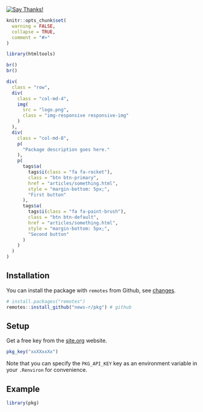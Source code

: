 <!-- badges go here -->
[![Say Thanks!](https://img.shields.io/badge/Say%20Thanks-!-1EAEDB.svg)](https://saythanks.io/to/JohnCoene)

```r
knitr::opts_chunk$set(
  warning = FALSE,
  collapse = TRUE,
  comment = "#>"
)

library(htmltools)
```

```r
br()
br()

div(
  class = "row",
  div(
    class = "col-md-4",
    img(
      src = "logo.png",
      class = "img-responsive responsive-img"
    )
  ),
  div(
    class = "col-md-8",
    p(
      "Package description goes here."
    ),
    p(
      tags$a(
        tags$i(class = "fa fa-rocket"),
        class = "btn btn-primary",
        href = "articles/something.html",
        style = "margin-bottom: 5px;",
        "First button"
      ),
      tags$a(
        tags$i(class = "fa fa-paint-brush"),
        class = "btn btn-default",
        href = "articles/something.html",
        style = "margin-bottom: 5px;",
        "Second button"
      )
    )
  )
)
```

## Installation

You can install the package with `remotes` from Github, see [changes](news/index.html).

```r
# install.packages("remotes")
remotes::install_github("news-r/pkg") # github
```

## Setup

Get a free key from the [site.org](https://) website.

```r
pkg_key("xxXXxxXx")
```

Note that you can specify the `PKG_API_KEY` key as an environment variable in your `.Renviron` for convenience.

## Example

```r
library(pkg)
```